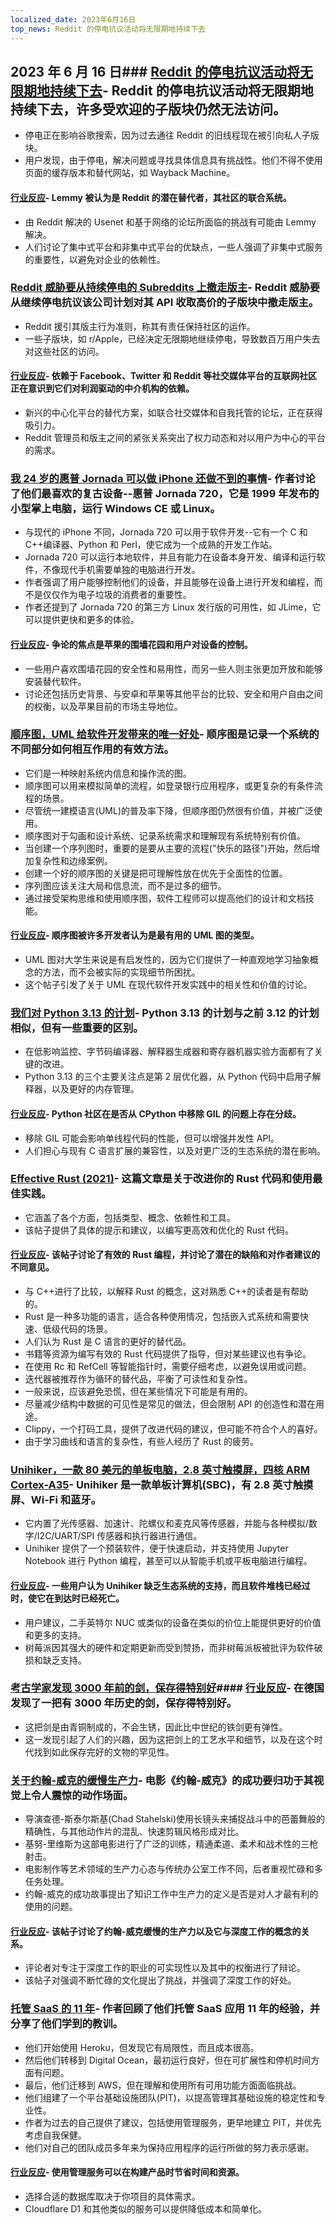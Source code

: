 ```yaml
---
localized_date: 2023年6月16日
top_news: Reddit 的停电抗议活动将无限期地持续下去
---
```




<CallToAction />

<Steps>

## 2023 年 6 月 16 日### [Reddit 的停电抗议活动将无限期地持续下去](https://old.reddit.com/r/technology/comments/149zmar/reddits_blackout_protest_is_set_to_continue/)- Reddit 的停电抗议活动将无限期地持续下去，许多受欢迎的子版块仍然无法访问。

- 停电正在影响谷歌搜索，因为过去通往 Reddit 的旧线程现在被引向私人子版块。
- 用户发现，由于停电，解决问题或寻找具体信息具有挑战性。他们不得不使用页面的缓存版本和替代网站，如 Wayback Machine。

#### [行业反应](http://news.ycombinator.com/item?id=36341941)- Lemmy 被认为是 Reddit 的潜在替代者，其社区的联合系统。

- 由 Reddit 解决的 Usenet 和基于网络的论坛所面临的挑战有可能由 Lemmy 解决。
- 人们讨论了集中式平台和非集中式平台的优缺点，一些人强调了非集中式服务的重要性，以避免对企业的依赖性。

### [Reddit 威胁要从持续停电的 Subreddits 上撤走版主](https://www.macrumors.com/2023/06/15/reddit-threatens-to-remove-subreddit-moderators/)- Reddit 威胁要从继续停电抗议该公司计划对其 API 收取高价的子版块中撤走版主。

- Reddit 援引其版主行为准则，称其有责任保持社区的运作。
- 一些子版块，如 r/Apple，已经决定无限期地继续停电，导致数百万用户失去对这些社区的访问。

#### [行业反应](http://news.ycombinator.com/item?id=36347711)- 依赖于 Facebook、Twitter 和 Reddit 等社交媒体平台的互联网社区正在意识到它们对利润驱动的中介机构的依赖。

- 新兴的中心化平台的替代方案，如联合社交媒体和自我托管的论坛，正在获得吸引力。
- Reddit 管理员和版主之间的紧张关系突出了权力动态和对以用户为中心的平台的需求。

### [我 24 岁的惠普 Jornada 可以做 iPhone 还做不到的事情](https://raymii.org/s/blog/My_24_year_old_HP_Jornada_can_do_things_your_modern_iPhone_still_cant_do.html)- 作者讨论了他们最喜欢的复古设备--惠普 Jornada 720，它是 1999 年发布的小型掌上电脑，运行 Windows CE 或 Linux。

- 与现代的 iPhone 不同，Jornada 720 可以用于软件开发--它有一个 C 和 C++编译器、Python 和 Perl，使它成为一个成熟的开发工作站。
- Jornada 720 可以运行本地软件，并且有能力在设备本身开发、编译和运行软件，不像现代手机需要单独的电脑进行开发。
- 作者强调了用户能够控制他们的设备，并且能够在设备上进行开发和编程，而不是仅仅作为电子垃圾的消费者的重要性。
- 作者还提到了 Jornada 720 的第三方 Linux 发行版的可用性，如 JLime，它可以提供更快和更多的体验。

#### [行业反应](http://news.ycombinator.com/item?id=36346254)- 争论的焦点是苹果的围墙花园和用户对设备的控制。

- 一些用户喜欢围墙花园的安全性和易用性，而另一些人则主张更加开放和能够安装替代软件。
- 讨论还包括历史背景、与安卓和苹果等其他平台的比较、安全和用户自由之间的权衡，以及苹果目前的市场主导地位。

### [顺序图，UML 给软件开发带来的唯一好处](https://www.mermaidchart.com/blog/posts/sequence-diagrams-the-good-thing-uml-brought-to-software-development)- 顺序图是记录一个系统的不同部分如何相互作用的有效方法。

- 它们是一种映射系统内信息和操作流的图。
- 顺序图可以用来模拟简单的流程，如登录银行应用程序，或更复杂的有条件流程的场景。
- 尽管统一建模语言(UML)的普及率下降，但顺序图仍然很有价值，并被广泛使用。
- 顺序图对于勾画和设计系统、记录系统需求和理解现有系统特别有价值。
- 当创建一个序列图时，重要的是要从主要的流程("快乐的路径")开始，然后增加复杂性和边缘案例。
- 创建一个好的顺序图的关键是把可理解性放在优先于全面性的位置。
- 序列图应该关注大局和信息流，而不是过多的细节。
- 通过接受架构思维和使用顺序图，软件工程师可以提高他们的设计和文档技能。

#### [行业反应](http://news.ycombinator.com/item?id=36342931)- 顺序图被许多开发者认为是最有用的 UML 图的类型。

- UML 图对大学生来说是有启发性的，因为它们提供了一种直观地学习抽象概念的方法，而不会被实际的实现细节所困扰。
- 这个帖子引发了关于 UML 在现代软件开发实践中的相关性和价值的讨论。

### [我们对 Python 3.13 的计划](https://github.com/faster-cpython/ideas/blob/main/3.13/README.md)- Python 3.13 的计划与之前 3.12 的计划相似，但有一些重要的区别。

- 在低影响监控、字节码编译器、解释器生成器和寄存器机器实验方面都有了关键的改进。
- Python 3.13 的三个主要关注点是第 2 层优化器，从 Python 代码中启用子解释器，以及更好的内存管理。

#### [行业反应](http://news.ycombinator.com/item?id=36339777)- Python 社区在是否从 CPython 中移除 GIL 的问题上存在分歧。

- 移除 GIL 可能会影响单线程代码的性能，但可以增强并发性 API。
- 人们担心与现有 C 语言扩展的兼容性，以及对更广泛的生态系统的潜在影响。

### [Effective Rust (2021)](https://www.lurklurk.org/effective-rust/)- 这篇文章是关于改进你的 Rust 代码和使用最佳实践。

- 它涵盖了各个方面，包括类型、概念、依赖性和工具。
- 该帖子提供了具体的提示和建议，以编写更高效和优化的 Rust 代码。

#### [行业反应](http://news.ycombinator.com/item?id=36338529)- 该帖子讨论了有效的 Rust 编程，并讨论了潜在的缺陷和对作者建议的不同意见。

- 与 C++进行了比较，以解释 Rust 的概念，这对熟悉 C++的读者是有帮助的。
- Rust 是一种多功能的语言，适合各种使用情况，包括嵌入式系统和需要快速、低级代码的场景。
- 人们认为 Rust 是 C 语言的更好的替代品。
- 书籍等资源为编写有效的 Rust 代码提供了指导，但对某些建议也有争论。
- 在使用 Rc 和 RefCell 等智能指针时，需要仔细考虑，以避免误用或问题。
- 迭代器被推荐作为循环的替代品，平衡了可读性和复杂性。
- 一般来说，应该避免恐慌，但在某些情况下可能是有用的。
- 尽量减少结构中数据的可见性是常见的做法，但会限制 API 的创造性和潜在用途。
- Clippy，一个打码工具，提供了改进代码的建议，但可能不符合个人的喜好。
- 由于学习曲线和语言的复杂性，有些人经历了 Rust 的疲劳。

### [Unihiker，一款 80 美元的单板电脑，2.8 英寸触摸屏，四核 ARM Cortex-A35](https://www.unihiker.com/)- Unihiker 是一款单板计算机(SBC)，有 2.8 英寸触摸屏、Wi-Fi 和蓝牙。

- 它内置了光传感器、加速计、陀螺仪和麦克风等传感器，并能与各种模拟/数字/I2C/UART/SPI 传感器和执行器进行通信。
- Unihiker 提供了一个预装软件，便于快速启动，并支持使用 Jupyter Notebook 进行 Python 编程，甚至可以从智能手机或平板电脑进行编程。

#### [行业反应](http://news.ycombinator.com/item?id=36341287)- 一些用户认为 Unihiker 缺乏生态系统的支持，而且软件堆栈已经过时，使它在到达时已经死亡。

- 用户建议，二手英特尔 NUC 或类似的设备在类似的价位上能提供更好的价值和更多的支持。
- 树莓派因其强大的硬件和定期更新而受到赞扬，而非树莓派板被批评为软件破损和缺乏支持。

### [考古学家发现 3000 年前的剑，保存得特别好](https://newsingermany.com/archaeologists-find-3000-year-old-sword/)#### [行业反应](http://news.ycombinator.com/item?id=36340671)- 在德国发现了一把有 3000 年历史的剑，保存得特别好。

- 这把剑是由青铜制成的，不会生锈，因此比中世纪的铁剑更有弹性。
- 这一发现引起了人们的兴趣，因为这把剑上的工艺水平和细节，以及在这个时代找到如此保存完好的文物的罕见性。

### [关于约翰-威克的缓慢生产力](https://calnewport.com/on-the-slow-productivity-of-john-wick/)- 电影《约翰-威克》的成功要归功于其视觉上令人震惊的动作场面。

- 导演查德-斯泰尔斯基(Chad Stahelski)使用长镜头来捕捉战斗中的芭蕾舞般的精确性，与其他动作片的混乱、快速剪辑风格形成对比。
- 基努-里维斯为这部电影进行了广泛的训练，精通柔道、柔术和战术性的三枪射击。
- 电影制作等艺术领域的生产力心态与传统办公室工作不同，后者重视忙碌和多任务处理。
- 约翰-威克的成功故事提出了知识工作中生产力的定义是否是对人才最有利的使用的问题。

#### [行业反应](http://news.ycombinator.com/item?id=36335104)- 该帖子讨论了约翰-威克缓慢的生产力以及它与深度工作的概念的关系。

- 评论者对专注于深度工作的职业的可实现性以及其中的权衡进行了辩论。
- 该帖子对强调不断忙碌的文化提出了挑战，并强调了深度工作的好处。

### [托管 SaaS 的 11 年](https://ghiculescu.substack.com/p/11-years-of-hosting-a-saas)- 作者回顾了他们托管 SaaS 应用 11 年的经验，并分享了他们学到的教训。

- 他们开始使用 Heroku，但发现它有局限性，而且成本很高。
- 然后他们转移到 Digital Ocean，最初运行良好，但在可扩展性和停机时间方面有问题。
- 最后，他们迁移到 AWS，但在理解和使用所有可用功能方面面临挑战。
- 他们组建了一个平台基础设施团队(PIT)，以提高管理其基础设施的稳定性和专业性。
- 作者为过去的自己提供了建议，包括使用管理服务，更早地建立 PIT，并优先考虑自我保健。
- 他们对自己的团队成员多年来为保持应用程序的运行所做的努力表示感谢。

#### [行业反应](http://news.ycombinator.com/item?id=36336748)- 使用管理服务可以在构建产品时节省时间和资源。

- 选择合适的数据库取决于你项目的具体需求。
- Cloudflare D1 和其他类似的服务可以提供降低成本和简单化。

</Steps>
